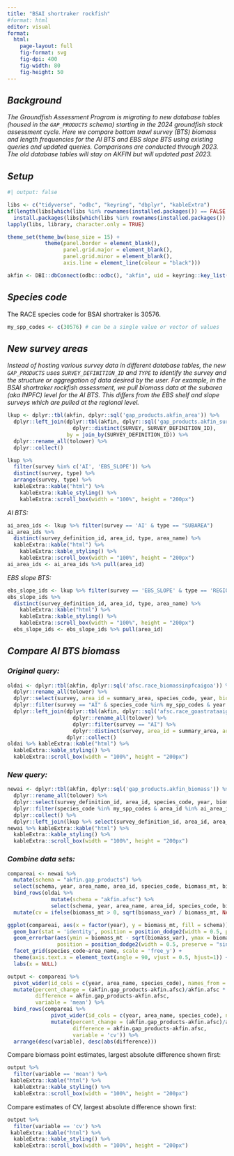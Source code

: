 ```yaml
---
title: "BSAI shortraker rockfish"
#format: html
editor: visual
format:
  html: 
    page-layout: full
    fig-format: svg
    fig-dpi: 400
    fig-width: 80
    fig-height: 50
---
```


## *Background*

*The Groundfish Assessment Program is migrating to new database tables (housed in the `GAP_PRODUCTS` schema) starting in the 2024 groundfish stock assessment cycle. Here we compare bottom trawl survey (BTS) biomass and length frequencies for the AI BTS and EBS slope BTS using existing queries and updated queries. Comparisons are conducted through 2023. The old database tables will stay on AKFIN but will updated past 2023.*

## *Setup*

```r
#| output: false

libs <- c("tidyverse", "odbc", "keyring", "dbplyr", "kableExtra")
if(length(libs[which(libs %in% rownames(installed.packages()) == FALSE )]) > 0) {
  install.packages(libs[which(libs %in% rownames(installed.packages()) == FALSE)])}
lapply(libs, library, character.only = TRUE)

theme_set(theme_bw(base_size = 15) + 
            theme(panel.border = element_blank(), 
                  panel.grid.major = element_blank(),
                  panel.grid.minor = element_blank(), 
                  axis.line = element_line(colour = "black")))

akfin <- DBI::dbConnect(odbc::odbc(), "akfin", uid = keyring::key_list("akfin")$username, pwd = keyring::key_get("akfin", keyring::key_list("akfin")$username))

```

## *Species code*

The RACE species code for BSAI shortraker is 30576.

```r
my_spp_codes <- c(30576) # can be a single value or vector of values
```

## *New survey areas*

*Instead of hosting various survey data in different database tables, the new `GAP_PRODUCTS` uses `SURVEY_DEFINITION_ID` and `TYPE` to identify the survey and the structure or aggregation of data desired by the user. For example, in the BSAI shortraker rockfish assessment, we pull biomass data at the subarea (aka INPFC) level for the AI BTS. This differs from the EBS shelf and slope surveys which are pulled at the regional level.*

```r
lkup <- dplyr::tbl(akfin, dplyr::sql('gap_products.akfin_area')) %>% 
  dplyr::left_join(dplyr::tbl(akfin, dplyr::sql('gap_products.akfin_survey_design')) %>% 
                     dplyr::distinct(SURVEY, SURVEY_DEFINITION_ID),
                   by = join_by(SURVEY_DEFINITION_ID)) %>% 
  dplyr::rename_all(tolower) %>% 
  dplyr::collect()

lkup %>% 
  filter(survey %in% c('AI', 'EBS_SLOPE')) %>% 
  distinct(survey, type) %>% 
  arrange(survey, type) %>% 
  kableExtra::kable("html") %>% 
    kableExtra::kable_styling() %>% 
    kableExtra::scroll_box(width = "100%", height = "200px")
```

*AI BTS:*

```r
ai_area_ids <- lkup %>% filter(survey == 'AI' & type == "SUBAREA") 
ai_area_ids %>% 
  distinct(survey_definition_id, area_id, type, area_name) %>% 
  kableExtra::kable("html") %>% 
    kableExtra::kable_styling() %>% 
    kableExtra::scroll_box(width = "100%", height = "200px")
ai_area_ids <- ai_area_ids %>% pull(area_id)
```

*EBS slope BTS:*

```r
ebs_slope_ids <- lkup %>% filter(survey == 'EBS_SLOPE' & type == 'REGION')
ebs_slope_ids %>% 
  distinct(survey_definition_id, area_id, type, area_name) %>% 
    kableExtra::kable("html") %>% 
    kableExtra::kable_styling() %>% 
    kableExtra::scroll_box(width = "100%", height = "200px")
  ebs_slope_ids <- ebs_slope_ids %>% pull(area_id)
```

## *Compare AI BTS biomass*

### *Original query:*

```r
oldai <- dplyr::tbl(akfin, dplyr::sql('afsc.race_biomassinpfcaigoa')) %>% 
  dplyr::rename_all(tolower) %>% 
  dplyr::select(survey, area_id = summary_area, species_code, year, biomass_mt = area_biomass, biomass_var) %>% 
  dplyr::filter(survey == "AI" & species_code %in% my_spp_codes & year >= 1991) %>% 
  dplyr::left_join(dplyr::tbl(akfin, dplyr::sql('afsc.race_goastrataaigoa')) %>% 
                     dplyr::rename_all(tolower) %>% 
                     dplyr::filter(survey == "AI") %>% 
                     dplyr::distinct(survey, area_id = summary_area, area_name = inpfc_area)) %>%  
                   dplyr::collect()
oldai %>% kableExtra::kable("html") %>% 
  kableExtra::kable_styling() %>% 
  kableExtra::scroll_box(width = "100%", height = "200px")
```

### *New query:*

```r
newai <- dplyr::tbl(akfin, dplyr::sql('gap_products.akfin_biomass')) %>% 
  dplyr::rename_all(tolower) %>% 
  dplyr::select(survey_definition_id, area_id, species_code, year, biomass_mt, biomass_var) %>% 
  dplyr::filter(species_code %in% my_spp_codes & area_id %in% ai_area_ids & year >= 1991) %>% 
  dplyr::collect() %>% 
  dplyr::left_join(lkup %>% select(survey_definition_id, area_id, area_name))
newai %>% kableExtra::kable("html") %>% 
  kableExtra::kable_styling() %>% 
  kableExtra::scroll_box(width = "100%", height = "200px")
```

### *Combine data sets:*

```r
compareai <- newai %>% 
  mutate(schema = "akfin.gap_products") %>% 
  select(schema, year, area_name, area_id, species_code, biomass_mt, biomass_var) %>% 
  bind_rows(oldai %>% 
              mutate(schema = "akfin.afsc") %>% 
              select(schema, year, area_name, area_id, species_code, biomass_mt, biomass_var)) %>% 
  mutate(cv = ifelse(biomass_mt > 0, sqrt(biomass_var) / biomass_mt, NA))

```

```r
ggplot(compareai, aes(x = factor(year), y = biomass_mt, fill = schema)) +
  geom_bar(stat = 'identity', position = position_dodge2(width = 0.5, preserve = "single", padding = 0)) +
  geom_errorbar(aes(ymin = biomass_mt - sqrt(biomass_var), ymax = biomass_mt + sqrt(biomass_var)),
                position = position_dodge2(width = 0.5, preserve = "single", padding = 0)) +
  facet_grid(species_code~area_name, scale = 'free_y') +
  theme(axis.text.x = element_text(angle = 90, vjust = 0.5, hjust=1)) +
  labs(x = NULL)

output <- compareai %>% 
  pivot_wider(id_cols = c(year, area_name, species_code), names_from = schema, values_from = biomass_mt, values_fill = 0) %>% 
  mutate(percent_change = (akfin.gap_products-akfin.afsc)/akfin.afsc * 100,
         difference = akfin.gap_products-akfin.afsc,
         variable = 'mean') %>% 
  bind_rows(compareai %>% 
              pivot_wider(id_cols = c(year, area_name, species_code), names_from = schema, values_from = cv, values_fill = 0) %>% 
              mutate(percent_change = (akfin.gap_products-akfin.afsc)/akfin.afsc * 100,
                     difference = akfin.gap_products-akfin.afsc,
                     variable = 'cv')) %>% 
  arrange(desc(variable), desc(abs(difference))) 


```

Compare biomass point estimates, largest absolute difference shown first:

```r
output %>%
  filter(variable == 'mean') %>% 
 kableExtra::kable("html") %>% 
  kableExtra::kable_styling() %>% 
  kableExtra::scroll_box(width = "100%", height = "200px")
```

Compare estimates of CV, largest absolute difference shown first:

```r
output %>%
  filter(variable == 'cv') %>% 
 kableExtra::kable("html") %>% 
  kableExtra::kable_styling() %>% 
  kableExtra::scroll_box(width = "100%", height = "200px")
```
